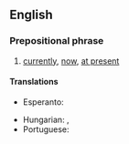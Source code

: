 ==English==

===Prepositional phrase===
{{en-prep phrase}}

# [[currently]], [[now]], [[at present]]

====Translations====
{{trans-top|currently}}
* Esperanto: {{t|eo|ĉimomente}}
{{trans-mid}}
* Hungarian: {{t|hu|jelen pillanatban}}, {{t+|hu|pillanatnyilag}}
* Portuguese: {{t|pt|no momento}}
{{trans-bottom}}
